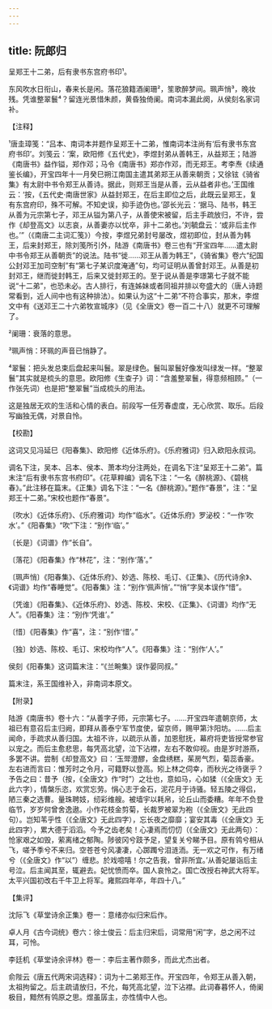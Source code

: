 ```yaml
---
---
---
```

title: 阮郎归
---



呈郑王十二弟，后有隶书东宫府书印¹。





东风吹水日衔山，春来长是闲。落花狼籍酒阑珊²，笙歌醉梦间。珮声悄³，晚妆残。凭谁整翠鬟⁴？留连光景惜朱颜，黄昏独倚阑。南词本漏此阕，从侯刻名家词补。

【注释】

¹唐圭璋笺：“吕本、南词本并题作呈郑王十二弟，惟南词本注尚有‘后有隶书东宫府书印’。刘笺云：‘案，欧阳修《五代史》，李煜封弟从善韩王，从益郑王；陆游《南唐书》益作镒，郑作邓；马令《南唐书》郑亦作邓，而无郑王。考李焘《续通鉴长编》，开宝四年十一月癸巳朔江南国主遣其弟郑王从善来朝贡；又徐铉《骑省集》有太尉中书令郑王从善诗。据此，则郑王当是从善，云从益者非也。’王国维云：‘按，《五代史·南唐世家》从益封郑王，在后主即位之后，此既云呈郑王，复有东宫府印，殊不可解。不知史误，抑手迹伪也。’邵长光云：‘据马、陆书，韩王从善为元宗第七子，邓王从镒为第八子，从善使宋被留，后主手疏放归，不许，尝作《却登高文》以志哀，从善妻亦以忧卒，非十二弟也。’刘毓盘云：‘或非后主作也。’”（《南唐二主词汇笺》）今按，李煜兄弟封号屡改，煜初即位，封从善为韩王，后来封郑王，除刘笺所引外，陆游《南唐书》卷三也有“开宝四年……遣太尉中书令郑王从善朝贡”的说法。陆书“徙……邓王从善为韩王”，《骑省集》卷六“纪国公封邓王加司空制”有“第七子某识度淹通”句，均可证明从善曾封邓王。从善是初封邓王，继而徙封韩王，后来又徙封郑王的。至于说从善是李璟第七子就不能说“十二弟”，也恐未必。古人排行，有连姊妹或者同祖并排以夸盛大的（唐人诗题常看到，近人间中也有这种排法）。如果认为这“十二弟”不符合事实，那末，李煜文中有《送邓王二十六弟牧宣城序》（见《全唐文》卷一百二十八）就更不可理解了。

²阑珊：衰落的意思。

³珮声悄：环珮的声音已悄静了。

⁴翠鬟：把头发总束后盘起来叫鬟。翠是绿色。鬟叫翠鬟好像发叫绿发一样。“整翠鬟”其实就是梳头的意思。欧阳修《生查子》词：“含羞整翠鬟，得意频相顾。”（一作张先词）也是把“整翠鬟”当成梳头的用法。

这是独居无欢的生活和心情的表白。前段写一任芳春虚度，无心欣赏、取乐。后段写幽独无偶，对景自怜。

【校勘】

这词又见冯延巳《阳春集》、欧阳修《近体乐府》。《乐府雅词》归入欧阳永叔词。

调名下注，吴本、吕本、侯本、萧本均分注两处，在调名下注“呈郑王十二弟”。篇末注“后有隶书东宫书府印”。《花草粹编》调名下注：“一名《醉桃源》、《碧桃春》。”此注移在篇末。《正集》调名下注：“一名《醉桃源》。”题作“春景”，注：“呈郑王十二弟。”宋校也题作“春景”。

〔吹水〕《近体乐府》、《乐府雅词》均作“临水”。《近体乐府》罗泌校：“一作‘吹水’。”《阳春集》“吹”下注：“别作‘临’。”

〔长是〕《词谱》作“长自”。

〔落花〕《阳春集》作“林花”，注：“别作‘落’。”

〔珮声悄〕《阳春集》、《近体乐府》、妙选、陈校、毛订、《正集》、《历代诗余》、《词谱》均作“春睡觉”。《阳春集》注：“别作‘佩声悄’。”“悄”字吴本误作“惜”。

〔凭谁〕《阳春集》、《近体乐府》、妙选、陈校、宋校、《正集》、《词谱》均作“无人”。《阳春集》注：“别作‘凭谁’。”

〔惜〕《阳春集》作“喜”，注：“别作‘惜’。”

〔独〕妙选、陈校、毛订、宋校均作“人”。《阳春集》注：“别作‘人’。”

侯刻《阳春集》这词篇末注：“《兰畹集》误作晏同叔。”

篇末注，系王国维补入，非南词本原文。

【附录】

陆游《南唐书》卷十六：“从善字子师，元宗第七子。……开宝四年遣朝京师，太祖已有意召后主归阙，即拜从善泰宁军节度使，留京师，赐甲第汴阳坊。……后主闻命，手疏求从善归国。太祖不许，以疏示从善，加恩慰抚，幕府将吏皆授常参官以宠之。而后主愈悲思，每凭高北望，泣下沾襟，左右不敢仰视。由是岁时游燕，多罢不讲。尝制《却登高文》曰：‘玉斝澄醪，金盘绣糕，茱房气烈，菊蕊香豪。左右进而言曰：惟芳时之令月，可籍野以登高。矧上林之伺幸，而秋光之待褒乎？予告之曰：昔予（按，《全唐文》作“时”）之壮也，意如马，心如猱（《全唐文》无此六字），情槃乐恣，欢赏忘劳。悁心志于金石，泥花月于诗骚。轻五陵之得侣，陋三秦之选曹。量珠聘妓，纫彩维艘。被墙宇以耗帛，论丘山而委糟。年年不负登临节，岁岁何曾舍逸遨。小作花枝金剪菊，长裁罗被翠为袍（《全唐文》无此四句）。岂知苇乎性（《全唐文》无此四字），忘长夜之靡靡；宴安其毒（《全唐文》无此四字），累大德于滔滔。今予之齿老矣！心凄焉而忉忉（《全唐文》无此两句）：怆家艰之如毁，萦离绪之郁陶。陟彼冈兮跂予足，望复关兮睇予目。原有鸰兮相从飞，嗟予季兮不来归。空苍苍兮风凄凄，心踯躅兮泪涟洏。无一欢之可作，有万绪兮（《全唐文》作“以”）缠悲。於戏噫嘻！尔之告我，曾非所宜。’从善妃屡诣后主号泣。后主闻其至，辄避去。妃忧愤而卒。国人哀怜之。国亡改授右神武大将军。太平兴国初改右千牛卫上将军。雍熙四年卒，年四十八。”

【集评】

沈际飞《草堂诗余正集》卷一：意绪亦似归宋后作。

卓人月《古今词统》卷六：徐士俊云：后主归宋后，词常用“闲”字，总之闲不过耳，可怜。

李廷机《草堂诗余评林》卷一：李后主著作颇多，而此尤杰出者。

俞陛云《唐五代两宋词选释》：词为十二弟郑王作。开宝四年，令郑王从善入朝，太祖拘留之。后主疏请放归，不允，每凭高北望，泣下沾襟。此词春暮怀人，倚阑极目，黯然有鸰原之思。煜虽孱主，亦性情中人也。